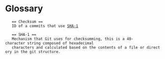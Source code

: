= Glossary =
	== Checksum ==
	ID of a commits that use [[#SHA-1|SHA-1]]
	
	== SHA-1 ==
	Mechanism that Git uses for checksumming, this is a 40-character string composed of hexadecimal 
	characters and calculated based on the contents of a file or directory in the git structure.
